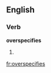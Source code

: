==English==

===Verb===
'''overspecifies'''

# {{third-person singular of|[[overspecify]]}}

[[fr:overspecifies]]